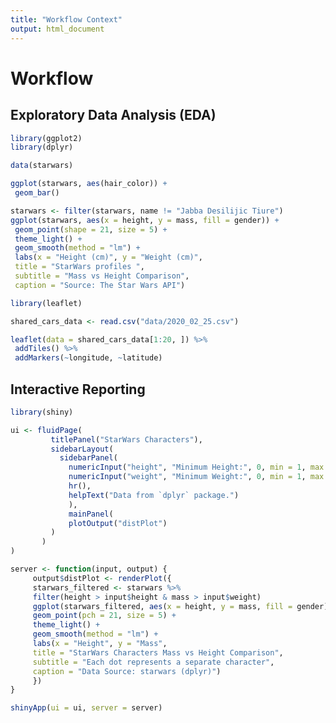 ```yaml
---
title: "Workflow Context"
output: html_document
---
```


# Workflow

## Exploratory Data Analysis (EDA)

```r
library(ggplot2)
library(dplyr)

data(starwars)
```

```r
ggplot(starwars, aes(hair_color)) +
 geom_bar()
```
```r
starwars <- filter(starwars, name != "Jabba Desilijic Tiure")
ggplot(starwars, aes(x = height, y = mass, fill = gender)) +
 geom_point(shape = 21, size = 5) +
 theme_light() +
 geom_smooth(method = "lm") +
 labs(x = "Height (cm)", y = "Weight (cm)",
 title = "StarWars profiles ",
 subtitle = "Mass vs Height Comparison",
 caption = "Source: The Star Wars API")
```

```r
library(leaflet)

shared_cars_data <- read.csv("data/2020_02_25.csv")

leaflet(data = shared_cars_data[1:20, ]) %>%
 addTiles() %>%
 addMarkers(~longitude, ~latitude)
```

## Interactive Reporting

```r
library(shiny)

ui <- fluidPage(
         titlePanel("StarWars Characters"),
         sidebarLayout(
           sidebarPanel(
             numericInput("height", "Minimum Height:", 0, min = 1, max = 1000),
             numericInput("weight", "Minimum Weight:", 0, min = 1, max = 1000),
             hr(),
             helpText("Data from `dplyr` package.")
             ),
             mainPanel(
             plotOutput("distPlot")
         )
       )
)
```

```r
server <- function(input, output) {
     output$distPlot <- renderPlot({
     starwars_filtered <- starwars %>%
     filter(height > input$height & mass > input$weight)
     ggplot(starwars_filtered, aes(x = height, y = mass, fill = gender)) +
     geom_point(pch = 21, size = 5) +
     theme_light() +
     geom_smooth(method = "lm") +
     labs(x = "Height", y = "Mass",
     title = "StarWars Characters Mass vs Height Comparison",
     subtitle = "Each dot represents a separate character",
     caption = "Data Source: starwars (dplyr)")
     })
}
```

```r
shinyApp(ui = ui, server = server)
```


